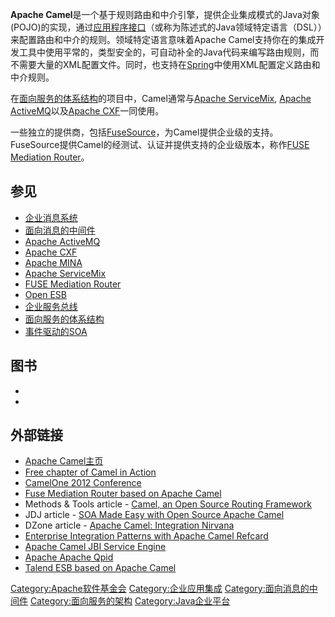{{Infobox Software
| name                   = Apache Camel
| logo                   = [[File:Apache-camel-logo.png|150px]]
| screenshot             =
| caption                =
| developer              = [[Apache_Software_Foundation|Apache Software Foundation]]
| latest release version = 2.10.6
| latest release date    = {{release date|2013|07|07}}
| latest preview version =
| latest preview date    =
| operating system       = [[Cross-platform|Cross-platform]]
| programming language   = [[Java|Java]]
| genre                  = [[企业集成模式|企业集成模式]] [[企业服务总线|企业服务总线]] [[面向服务的体系结构|SOA]] [[面向消息的中间件|面向消息的中间件]]
| license                = [[Apache许可证|Apache许可证]] 2.0
| website                = {{URL|http://camel.apache.org}}
}}

'''Apache Camel'''是一个基于规则路由和中介引擎，提供企业集成模式的Java对象(POJO)的实现，通过[[应用程序接口|应用程序接口]]（或称为陈述式的Java领域特定语言（DSL））来配置路由和中介的规则。领域特定语言意味着Apache Camel支持你在的集成开发工具中使用平常的，类型安全的，可自动补全的Java代码来编写路由规则，而不需要大量的XML配置文件。同时，也支持在[[Spring_Framework|Spring]]中使用XML配置定义路由和中介规则。

在[[面向服务的体系结构|面向服务的体系结构]]的项目中，Camel通常与[[Apache_ServiceMix|Apache ServiceMix]], [[Apache_ActiveMQ|Apache ActiveMQ]]以及[[Apache_CXF|Apache CXF]]一同使用。

一些独立的提供商，包括[http://fusesource.com FuseSource]{{Wayback|url=http://fusesource.com/ |date=20100710073803 }}，为Camel提供企业级的支持。 FuseSource提供Camel的经测试、认证并提供支持的企业级版本，称作[http://fusesource.com/products/enterprise-camel/ FUSE Mediation Router]{{Wayback|url=http://fusesource.com/products/enterprise-camel/ |date=20120214014610 }}。

== 参见 ==
*[[企业消息系统|企业消息系统]]
*[[面向消息的中间件|面向消息的中间件]]
*[[Apache_ActiveMQ|Apache ActiveMQ]]
*[[Apache_CXF|Apache CXF]]
*[[Apache_MINA|Apache MINA]]
*[[Apache_ServiceMix|Apache ServiceMix]]
*[[FUSE_Mediation_Router|FUSE Mediation Router]]
*[[Open_ESB|Open ESB]]
*[[企业服务总线|企业服务总线]]
*[[面向服务的体系结构|面向服务的体系结构]]
*[[事件驱动的SOA|事件驱动的SOA]]

== 图书 ==
{{refbegin}}
*{{citation
| first1     = Claus
| last1      = Ibsen
| first2     = Jonathan
| last2      = Anstey
| date       = 2010
| title      = Camel in Action
| edition    = 1st
| publisher  = [[Manning_Publications|Manning Publications]]
| pages      = 552 
| isbn       = 978-1-935182-36-8
| url        = 
}}
*{{citation
 |first        = Bilgin
 |last         = Ibryam
 |date         = 2013
 |title        = Instant Apache Camel Message Routing
 |edition      = 1st
 |publisher    = [[Packt_Publishing|Packt Publishing]]
 |pages        = 62
 |isbn         = 9781783283477
 |url          = http://www.packtpub.com/apache-camel-message-routing/book
 |accessdate   = 2013-12-01
 |archive-date = 2013-12-03
 |archive-url  = https://web.archive.org/web/20131203040729/http://www.packtpub.com/apache-camel-message-routing/book
 |dead-url     = no
}}
{{refend}}

== 外部链接 ==
*[http://camel.apache.org/ Apache Camel主页]{{Wayback|url=http://camel.apache.org/ |date=20110318123206 }}
*[http://fusesource.com/fuse/apache-books/ Free chapter of Camel in Action]{{Wayback|url=http://fusesource.com/fuse/apache-books/ |date=20131109070729 }}
*[http://camelone.fusesource.com CamelOne 2012 Conference]{{Wayback|url=http://camelone.fusesource.com/ |date=20190514071321 }}
*[http://fusesource.com/products/enterprise-camel/ Fuse Mediation Router based on Apache Camel]{{Wayback|url=http://fusesource.com/products/enterprise-camel/ |date=20120214014610 }}
* Methods & Tools article - [http://www.methodsandtools.com/tools/tools.php?camel Camel, an Open Source Routing Framework]{{Wayback|url=http://www.methodsandtools.com/tools/tools.php?camel |date=20131202235653 }}
* JDJ article - [https://web.archive.org/web/20080820090048/http://opensource.sys-con.com/read/504392.htm SOA Made Easy with Open Source Apache Camel]
* DZone article - [https://web.archive.org/web/20100114003813/http://architects.dzone.com/articles/apache-camel-integration Apache Camel: Integration Nirvana]
* [https://web.archive.org/web/20100106092111/http://refcardz.dzone.com/refcardz/enterprise-integration Enterprise Integration Patterns with Apache Camel Refcard]
*[https://web.archive.org/web/20080915035805/http://wiki.open-esb.java.net/Wiki.jsp?page=CamelSE Apache Camel JBI Service Engine]
*[http://cwiki.apache.org/qpid/ Apache Apache Qpid]{{Wayback|url=http://cwiki.apache.org/qpid/ |date=20070111063128 }}
*[http://talend.com/ Talend ESB based on Apache Camel]{{Wayback|url=http://talend.com/ |date=20131203010003 }}

{{Apache}}

[[Category:Apache软件基金会|Category:Apache软件基金会]]
[[Category:企业应用集成|Category:企业应用集成]]
[[Category:面向消息的中间件|Category:面向消息的中间件]]
[[Category:面向服务的架构|Category:面向服务的架构]]
[[Category:Java企业平台|Category:Java企业平台]]
